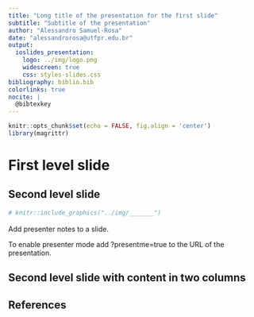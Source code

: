 ```yaml
---
title: "Long title of the presentation for the first slide"
subtitle: "Subtitle of the presentation"
author: "Alessandro Samuel-Rosa"
date: "alessandrorosa@utfpr.edu.br"
output:
  ioslides_presentation:
    logo: ../img/logo.png
    widescreen: true
    css: styles-slides.css
bibliography: biblio.bib
colorlinks: true
nocite: |
  @bibtexkey
---
```


<script src="https://ajax.googleapis.com/ajax/libs/jquery/1.12.2/jquery.min.js"></script>
<script>
    $(document).ready(function() {
    $('slide:not(.title-slide, .backdrop, .segue)').append('<footer></footer>');
    $('footer').attr('label', 'Samuel-Rosa (2019) Short title of the presentation for the footer');
  })
</script>

```r
knitr::opts_chunk$set(echo = FALSE, fig.align = 'center')
library(magrittr)
```

# First level slide

## Second level slide

```r
# knitr::include_graphics("../img/_______")
```

<!-- Annotations -->
<div class="notes"><p style="font-size:16px">
Add presenter notes to a slide.

To enable presenter mode add ?presentme=true to the URL of the presentation.
</p></div>
<!-- Annotations -->

## Second level slide with content in two columns  {.columns-2}

## References {.tiny}
